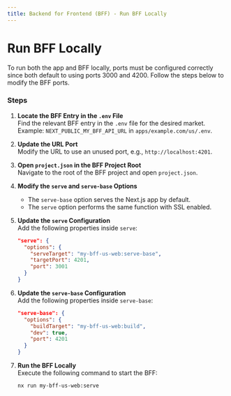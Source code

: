 ```yaml
---
title: Backend for Frontend (BFF) - Run BFF Locally
---
```


# Run BFF Locally

To run both the app and BFF locally, ports must be configured correctly since both default to using ports 3000 and 4200. Follow the steps below to modify the BFF ports.

### Steps

1. **Locate the BFF Entry in the `.env` File**  
   Find the relevant BFF entry in the `.env` file for the desired market. Example: `NEXT_PUBLIC_MY_BFF_API_URL` in `apps/example.com/us/.env`.

2. **Update the URL Port**  
   Modify the URL to use an unused port, e.g., `http://localhost:4201`.

3. **Open `project.json` in the BFF Project Root**  
   Navigate to the root of the BFF project and open `project.json`.

4. **Modify the `serve` and `serve-base` Options**  
   - The `serve-base` option serves the Next.js app by default.
   - The `serve` option performs the same function with SSL enabled.

5. **Update the `serve` Configuration**  
   Add the following properties inside `serve`:

   ```json {4,5}
   "serve": {
     "options": {
       "serveTarget": "my-bff-us-web:serve-base",
       "targetPort": 4201,
       "port": 3001
     }
   }
   ```

6. **Update the `serve-base` Configuration**  
   Add the following properties inside `serve-base`:

   ```json {5}
   "serve-base": {
     "options": {
       "buildTarget": "my-bff-us-web:build",
       "dev": true,
       "port": 4201
     }
   }
   ```

7. **Run the BFF Locally**  
   Execute the following command to start the BFF:  
   ```bash
   nx run my-bff-us-web:serve
   ```